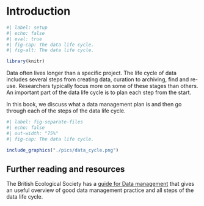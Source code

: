 
# Introduction

``` r
#| label: setup
#| echo: false
#| eval: true
#| fig-cap: The data life cycle.
#| fig-alt: The data life cycle.

library(knitr)
```

Data often lives longer than a specific project.
The life cycle of data includes several steps from creating data, curation to archiving, find and re-use.
Researchers typically focus more on some of these stages than others.
An important part of the data life cycle is to plan each step from the start.

In this book, we discuss what a data management plan is and then go through each of the steps of the data life cycle.


```r
#| label: fig-separate-files
#| echo: false
#| out-width: "75%"
#| fig-cap: The data life cycle.

include_graphics("./pics/data_cycle.png")

```


## Further reading and resources

The British Ecological Society has a [guide for Data management](chrome-extension://efaidnbmnnnibpcajpcglclefindmkaj/https://www.britishecologicalsociety.org/wp-content/uploads/2019/06/BES-Guide-Data-Management-2019.pdf?utm_source=web&utm_medium=web&utm_campaign=better_science) that gives an useful overview of good data management practice and all steps of the data life cycle.